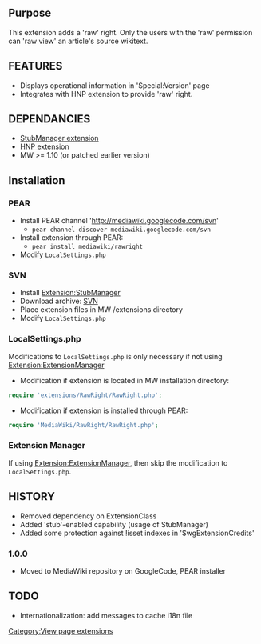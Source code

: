 {{Extension
|name        = RawRight
|status      = stable
|type        = user rights
|hook1       = RawPageViewBeforeOutput
|author      = [[user:jldupont|Jean-Lou Dupont]]
|image       =
|version     = 1.0.0
|update      =
|mediawiki   = 1.10, 1.11
|download    = 
|readme      =
|changelog   = [http://mediawiki.googlecode.com/svn/trunk/extensions/RawRight/ SVN]
|description = 
|parameters  =
|rights      =
|example     =
}}
== Purpose ==
This extension adds a 'raw' right. Only the users with the 'raw' permission can 'raw view' an article's source wikitext.

== FEATURES ==
* Displays operational information in 'Special:Version' page
* Integrates with HNP extension to provide 'raw' right.

== DEPENDANCIES ==
* [[Extension:StubManager|StubManager extension]]
* [[Extension:HNP|HNP extension]]
* MW >= 1.10 (or patched earlier version)

== Installation ==
=== PEAR ===
* Install PEAR channel 'http://mediawiki.googlecode.com/svn'
** <code>pear channel-discover mediawiki.googlecode.com/svn</code>
* Install extension through PEAR:
** <code>pear install mediawiki/rawright</code>
* Modify <code>LocalSettings.php</code>
=== SVN ===
* Install [[Extension:StubManager]]
* Download archive: [http://mediawiki.googlecode.com/svn/tags/RawRight/ SVN]
* Place extension files in MW /extensions directory
* Modify <code>LocalSettings.php</code>
=== LocalSettings.php ===
Modifications to <code>LocalSettings.php</code> is only necessary if not using [[Extension:ExtensionManager]]
* Modification if extension is located in MW installation directory:
<source lang=php>
require 'extensions/RawRight/RawRight.php';
</source>
* Modification if extension is installed through PEAR:
<source lang=php>
require 'MediaWiki/RawRight/RawRight.php';
</source>

=== Extension Manager ===
If using [[Extension:ExtensionManager]], then skip the modification to <code>LocalSettings.php</code>.

== HISTORY ==
* Removed dependency on ExtensionClass
* Added 'stub'-enabled capability (usage of StubManager)
* Added some protection against !isset indexes in '$wgExtensionCredits'

=== 1.0.0 ===
* Moved to MediaWiki repository on GoogleCode, PEAR installer

== TODO ==
* Internationalization: add messages to cache i18n file

[[Category:View page extensions]]
